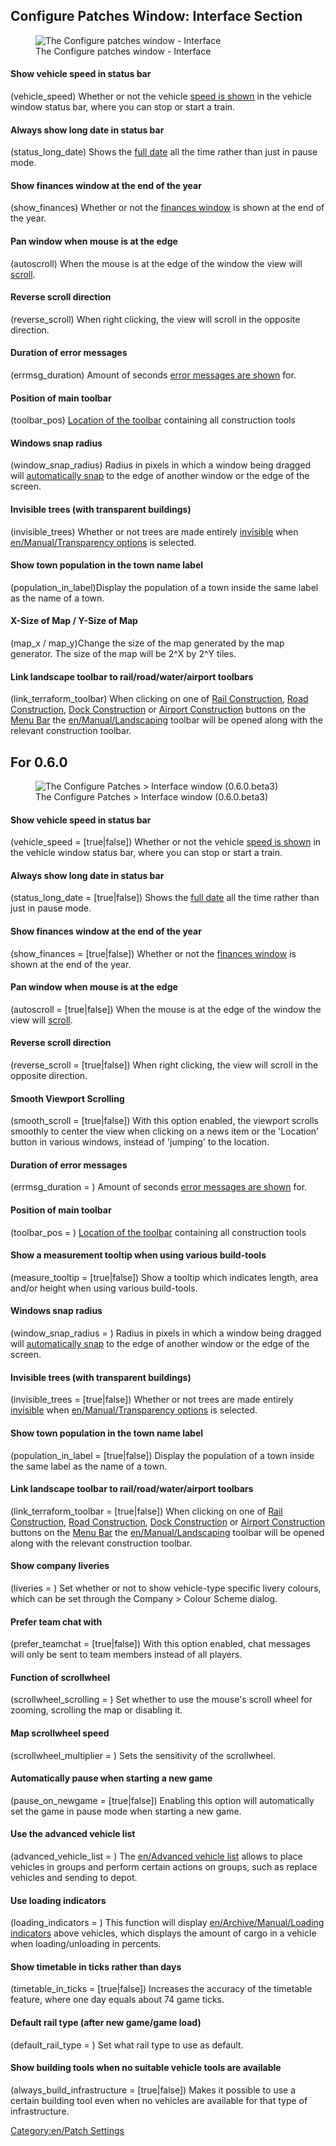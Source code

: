 {{en/Outdated}}
{{en/Archive/Manual/Settings/Patch Config}}

==Configure Patches Window: Interface Section==
[[File:en/Patches-interface.png|center|frame|The Configure patches window - Interface]]

====Show vehicle speed in status bar====
(vehicle_speed) Whether or not the vehicle [[en/Archive/Manual/Settings/Show vehicle speed|speed is shown]] in the vehicle window status bar, where you can stop or start a train.

====Always show long date in status bar====
(status_long_date) Shows the [[en/Archive/Manual/Settings/Long date in status bar|full date]] all the time rather than just in pause mode.

====Show finances window at the end of the year====
(show_finances) Whether or not the [[en/Archive/Manual/Settings/Show finances at end of year|finances window]] is shown at the end of the year.

====Pan window when mouse is at the edge====
(autoscroll) When the mouse is at the edge of the window the view will [[en/Archive/Manual/Settings/Autoscroll|scroll]].

====Reverse scroll direction====
(reverse_scroll) When right clicking, the view will scroll in the opposite direction.

====Duration of error messages====
(errmsg_duration) Amount of seconds [[en/Archive/Manual/Settings/Error message duration|error messages are shown]] for.

====Position of main toolbar====
(toolbar_pos) [[en/Archive/Manual/Settings/Toolbar position|Location of the toolbar]] containing all construction tools

====Windows snap radius====
(window_snap_radius) Radius in pixels in which a window being dragged will [[en/Archive/Manual/Settings/Window snap radius|automatically snap]] to the edge of another window or the edge of the screen.

====Invisible trees (with transparent buildings)====
(invisible_trees) Whether or not trees are made entirely [[en/Archive/Manual/Settings/Invisible trees|invisible]] when [[en/Manual/Transparency options]] is selected.

====Show town population in the town name label====
(population_in_label)Display the population of a town inside the same label as the name of a town.

====X-Size of Map / Y-Size of Map====
(map_x / map_y)Change the size of the map generated by the map generator.  The size of the map will be 2^X by 2^Y tiles.

====Link landscape toolbar to rail/road/water/airport toolbars====
(link_terraform_toolbar) When clicking on one of [[en/Manual/Railway construction|Rail Construction]], [[en/Manual/Roadway construction|Road Construction]], [[en/Manual/Waterway construction|Dock Construction]] or [[en/Manual/Airport construction|Airport Construction]] buttons on the [[en/Manual/Game interface|Menu Bar]] the [[en/Manual/Landscaping]] toolbar will be opened along with the relevant construction toolbar.

== For 0.6.0 ==
{{en/Note|This section covers additions of patch options up to version 0.6.0 beta 3 inclusive. The above can be replaced with this as soon as 0.6.0 final is released.}}

[[File:en/Configure Patches Interface 0.6.0.beta3.png|frame|center|The Configure Patches > Interface window (0.6.0.beta3)]]

====Show vehicle speed in status bar====
(vehicle_speed = [true|false])
Whether or not the vehicle [[en/Archive/Manual/Settings/Show vehicle speed|speed is shown]] in the vehicle window status bar, where you can stop or start a train.

====Always show long date in status bar====
(status_long_date = [true|false])
Shows the [[en/Archive/Manual/Settings/Long date in status bar|full date]] all the time rather than just in pause mode.

====Show finances window at the end of the year====
(show_finances = [true|false])
Whether or not the [[en/Archive/Manual/Settings/Show finances at end of year|finances window]] is shown at the end of the year.

====Pan window when mouse is at the edge====
(autoscroll = [true|false])
When the mouse is at the edge of the window the view will [[en/Archive/Manual/Settings/Autoscroll|scroll]].

====Reverse scroll direction====
(reverse_scroll = [true|false])
When right clicking, the view will scroll in the opposite direction.

==== Smooth Viewport Scrolling ====
(smooth_scroll = [true|false])
With this option enabled, the viewport scrolls smoothly to center the view when clicking on a news item or the 'Location' button in various windows, instead of 'jumping' to the location.

====Duration of error messages====
(errmsg_duration = <num_val>)
Amount of seconds [[en/Archive/Manual/Settings/Error message duration|error messages are shown]] for.

====Position of main toolbar====
(toolbar_pos = <num_val>)
[[en/Archive/Manual/Settings/Toolbar position|Location of the toolbar]] containing all construction tools

==== Show a measurement tooltip when using various build-tools ====
(measure_tooltip = [true|false])
Show a tooltip which indicates length, area and/or height when using various build-tools.

====Windows snap radius====
(window_snap_radius = <num_val>)
Radius in pixels in which a window being dragged will [[en/Archive/Manual/Settings/Window snap radius|automatically snap]] to the edge of another window or the edge of the screen.

====Invisible trees (with transparent buildings)====
(invisible_trees = [true|false])
Whether or not trees are made entirely [[en/Archive/Manual/Settings/Invisible trees|invisible]] when [[en/Manual/Transparency options]] is selected.

====Show town population in the town name label====
(population_in_label = [true|false])
Display the population of a town inside the same label as the name of a town.

====Link landscape toolbar to rail/road/water/airport toolbars====
(link_terraform_toolbar = [true|false])
When clicking on one of [[en/Manual/Railway construction|Rail Construction]], [[en/Manual/Roadway construction|Road Construction]], [[en/Manual/Waterway construction|Dock Construction]] or [[en/Manual/Airport construction|Airport Construction]] buttons on the [[en/Manual/Game interface|Menu Bar]] the [[en/Manual/Landscaping]] toolbar will be opened along with the relevant construction toolbar.

==== Show company liveries ====
(liveries = <num_val>)
Set whether or not to show vehicle-type specific livery colours, which can be set through the Company > Colour Scheme dialog.

==== Prefer team chat with <ENTER> ====
(prefer_teamchat = [true|false])
With this option enabled, chat messages will only be sent to team members instead of all players.

==== Function of scrollwheel ====
(scrollwheel_scrolling = <num_val>)
Set whether to use the mouse's scroll wheel for zooming, scrolling the map or disabling it.

==== Map scrollwheel speed ====
(scrollwheel_multiplier = <num_val>)
Sets the sensitivity of the scrollwheel.

==== Automatically pause when starting a new game ====
(pause_on_newgame = [true|false])
Enabling this option will automatically set the game in pause mode when starting a new game.

==== Use the advanced vehicle list ====
(advanced_vehicle_list = <num_val>)
The [[en/Advanced vehicle list]] allows to place vehicles in groups and perform certain actions on groups, such as replace vehicles and sending to depot.

==== Use loading indicators ====
(loading_indicators = <num_val>)
This function will display [[en/Archive/Manual/Loading indicators]] above vehicles, which displays the amount of cargo in a vehicle when loading/unloading in percents.

==== Show timetable in ticks rather than days ====
(timetable_in_ticks = [true|false])
Increases the accuracy of the timetable feature, where one day equals about 74 game ticks.

==== Default rail type (after new game/game load) ====
(default_rail_type = <num_val>)
Set what rail type to use as default.

==== Show building tools when no suitable vehicle tools are available ====
(always_build_infrastructure = [true|false])
Makes it possible to use a certain building tool even when no vehicles are available for that type of infrastructure.


[[Category:en/Patch Settings]]